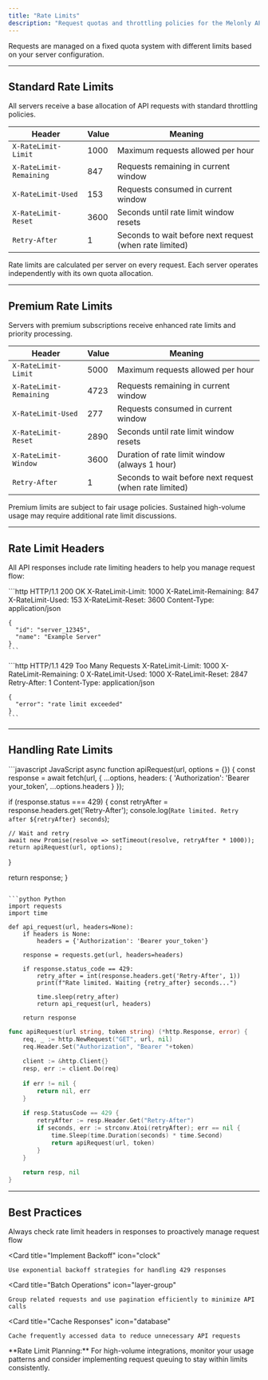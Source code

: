 ```yaml
---
title: "Rate Limits"
description: "Request quotas and throttling policies for the Melonly API"
---
```


Requests are managed on a fixed quota system with different limits based on your server configuration.

---

## Standard Rate Limits

All servers receive a base allocation of API requests with standard throttling policies.

| Header | Value | Meaning |
|--------|-------|---------|
| `X-RateLimit-Limit` | 1000 | Maximum requests allowed per hour |
| `X-RateLimit-Remaining` | 847 | Requests remaining in current window |
| `X-RateLimit-Used` | 153 | Requests consumed in current window |
| `X-RateLimit-Reset` | 3600 | Seconds until rate limit window resets |
| `Retry-After` | 1 | Seconds to wait before next request (when rate limited) |

<Info>
Rate limits are calculated per server on every request. Each server operates independently with its own quota allocation.
</Info>

---

## Premium Rate Limits

Servers with premium subscriptions receive enhanced rate limits and priority processing.

| Header | Value | Meaning |
|--------|-------|---------|
| `X-RateLimit-Limit` | 5000 | Maximum requests allowed per hour |
| `X-RateLimit-Remaining` | 4723 | Requests remaining in current window |
| `X-RateLimit-Used` | 277 | Requests consumed in current window |
| `X-RateLimit-Reset` | 2890 | Seconds until rate limit window resets |
| `X-RateLimit-Window` | 3600 | Duration of rate limit window (always 1 hour) |
| `Retry-After` | 1 | Seconds to wait before next request (when rate limited) |

<Warning>
Premium limits are subject to fair usage policies. Sustained high-volume usage may require additional rate limit discussions.
</Warning>

---

## Rate Limit Headers

All API responses include rate limiting headers to help you manage request flow:

<Tabs>
  <Tab title="Standard Response">
    ```http
    HTTP/1.1 200 OK
    X-RateLimit-Limit: 1000
    X-RateLimit-Remaining: 847
    X-RateLimit-Used: 153
    X-RateLimit-Reset: 3600
    Content-Type: application/json
    
    {
      "id": "server_12345",
      "name": "Example Server"
    }
    ```
  </Tab>
  
  <Tab title="Rate Limited Response">
    ```http
    HTTP/1.1 429 Too Many Requests
    X-RateLimit-Limit: 1000
    X-RateLimit-Remaining: 0
    X-RateLimit-Used: 1000
    X-RateLimit-Reset: 2847
    Retry-After: 1
    Content-Type: application/json
    
    {
      "error": "rate limit exceeded"
    }
    ```
  </Tab>
</Tabs>

---

## Handling Rate Limits

<CodeGroup>
```javascript JavaScript
async function apiRequest(url, options = {}) {
  const response = await fetch(url, {
    ...options,
    headers: {
      'Authorization': 'Bearer your_token',
      ...options.headers
    }
  });
  
  if (response.status === 429) {
    const retryAfter = response.headers.get('Retry-After');
    console.log(`Rate limited. Retry after ${retryAfter} seconds`);
    
    // Wait and retry
    await new Promise(resolve => setTimeout(resolve, retryAfter * 1000));
    return apiRequest(url, options);
  }
  
  return response;
}
```

```python Python
import requests
import time

def api_request(url, headers=None):
    if headers is None:
        headers = {'Authorization': 'Bearer your_token'}
    
    response = requests.get(url, headers=headers)
    
    if response.status_code == 429:
        retry_after = int(response.headers.get('Retry-After', 1))
        print(f"Rate limited. Waiting {retry_after} seconds...")
        
        time.sleep(retry_after)
        return api_request(url, headers)
    
    return response
```

```go Go
func apiRequest(url string, token string) (*http.Response, error) {
    req, _ := http.NewRequest("GET", url, nil)
    req.Header.Set("Authorization", "Bearer "+token)
    
    client := &http.Client{}
    resp, err := client.Do(req)
    
    if err != nil {
        return nil, err
    }
    
    if resp.StatusCode == 429 {
        retryAfter := resp.Header.Get("Retry-After")
        if seconds, err := strconv.Atoi(retryAfter); err == nil {
            time.Sleep(time.Duration(seconds) * time.Second)
            return apiRequest(url, token)
        }
    }
    
    return resp, nil
}
```
</CodeGroup>

---

## Best Practices

<CardGroup cols={2}>
  <Card
    title="Monitor Headers"
    icon="chart-line"
  >
    Always check rate limit headers in responses to proactively manage request flow
  </Card>
  
  <Card
    title="Implement Backoff"
    icon="clock"
  >
    Use exponential backoff strategies for handling 429 responses
  </Card>
  
  <Card
    title="Batch Operations"
    icon="layer-group"
  >
    Group related requests and use pagination efficiently to minimize API calls
  </Card>
  
  <Card
    title="Cache Responses"
    icon="database"
  >
    Cache frequently accessed data to reduce unnecessary API requests
  </Card>
</CardGroup>

<Tip>
**Rate Limit Planning:** For high-volume integrations, monitor your usage patterns and consider implementing request queuing to stay within limits consistently.
</Tip>